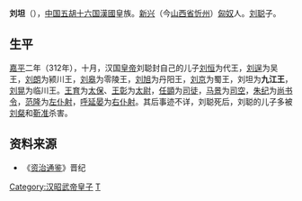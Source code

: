 {{Otheruses|刘坦}}
'''刘坦'''（{{bd|？||？||}}），[[中国|中国]][[五胡十六国|五胡十六国]][[前趙|漢國]]皇族。[[新興郡_(建安)|新兴]]（今[[山西省|山西省]][[忻州|忻州]]）[[匈奴|匈奴]]人。[[刘聪|刘聪]]子。
==生平==
[[嘉平_(前赵)|嘉平]]二年（312年），十月，汉国[[皇帝|皇帝]]刘聪封自己的儿子[[刘恒_(汉赵)|刘恒]]为代王，[[刘逞|刘逞]]为吴王，[[刘朗|刘朗]]为颍川王，[[刘皋|刘皋]]为零陵王，[[刘旭|刘旭]]为丹阳王，[[刘京_(汉赵)|刘京]]为蜀王，刘坦为'''九江王'''，[[刘晃|刘晃]]为临川王。[[王育|王育]]为[[太保|太保]]、[[王彰|王彰]]为[[太尉|太尉]]，[[任顗|任顗]]为[[司徒|司徒]]，[[马景|马景]]为[[司空|司空]]，[[朱纪|朱纪]]为[[尚书令|尚书令]]，[[范隆_(前趙)|范隆]]为[[左仆射|左仆射]]，[[呼延晏|呼延晏]]为[[右仆射|右仆射]]。其后事迹不详，刘聪死后，刘聪的儿子多被[[刘粲|刘粲]]和[[靳准|靳准]]杀害。

==资料来源==
*《[[资治通鉴|资治通鉴]]》晋纪

[[Category:汉昭武帝皇子|Category:汉昭武帝皇子]]
[[Category:劉姓|T]]